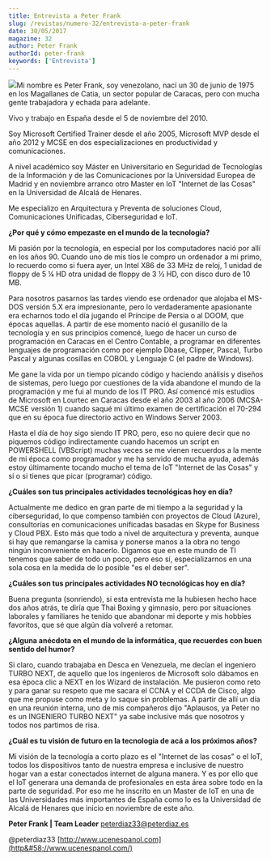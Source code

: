 ```yaml
---
title: Entrevista a Peter Frank
slug: /revistas/numero-32/entrevista-a-peter-frank
date: 30/05/2017
magazine: 32
author: Peter Frank
authorId: peter-frank
keywords: ['Entrevista']
---
```






![](/../images/autores/peter-frank.png#author)Mi nombre es Peter Frank, soy venezolano, nací un 30 de junio de 1975 en los Magallanes de Catia, un sector popular de Caracas, pero con mucha gente trabajadora y echada para adelante.

Vivo y trabajo en España desde el 5 de noviembre del 2010.

Soy Microsoft Certified Trainer desde el año 2005, Microsoft MVP desde el año 2012 y MCSE en dos especializaciones en productividad y comunicaciones.

A nivel académico soy Máster en Universitario en Seguridad de Tecnologías de la Información y de las Comunicaciones por la Universidad Europea de Madrid y en noviembre arranco otro Master en IoT "Internet de las Cosas" en la Universidad de Alcalá de Henares.

Me especializo en Arquitectura y Preventa de soluciones Cloud, Comunicaciones Unificadas, Ciberseguridad e IoT.

**¿Por qué y cómo empezaste en el mundo de la tecnología?**

Mi pasión por la tecnología, en especial por los computadores nació por allí en los años 90. Cuando uno de mis tíos le compro un ordenador a mi primo, lo recuerdo como si fuera ayer, un Intel X86 de 33 MHz de reloj, 1 unidad de floppy de 5 ¼ HD otra unidad de floppy de 3 ½ HD, con disco duro de 10 MB.

Para nosotros pasarnos las tardes viendo ese ordenador que alojaba el MS-DOS versión 5.X era impresionante, pero lo verdaderamente apasionante era echarnos todo el día jugando el Príncipe de Persia o al DOOM, que épocas aquellas. A partir de ese momento nació el gusanillo de la tecnología y en sus principios comencé, luego de hacer un curso de programación en Caracas en el Centro Contable, a programar en diferentes lenguajes de programación como por ejemplo Dbase, Clipper, Pascal, Turbo Pascal y algunas cosillas en COBOL y Lenguaje C (el padre de Windows).

Me gane la vida por un tiempo picando código y haciendo análisis y diseños de sistemas, pero luego por cuestiones de la vida abandone el mundo de la programación y me fui al mundo de los IT PRO. Así comencé mis estudios de Microsoft en Lourtec en Caracas desde el año 2003 al año 2006 (MCSA-MCSE versión 1) cuando saqué mi último examen de certificación el 70-294 que en su época fue directorio activo en Windows Server 2003.

Hasta el día de hoy sigo siendo IT PRO, pero, eso no quiere decir que no piquemos código indirectamente cuando hacemos un script en POWERSHELL (VBScript) muchas veces se me vienen recuerdos a la mente de mi época como programador y me ha servido de mucha ayuda, además estoy últimamente tocando mucho el tema de IoT "Internet de las Cosas" y si o si tienes que picar (programar) código.

**¿Cuáles son tus principales actividades tecnológicas hoy en día?**

Actualmente me dedico en gran parte de mi tiempo a la seguridad y la ciberseguridad, lo que compenso también con proyectos de Cloud (Azure), consultorías en comunicaciones unificadas basadas en Skype for Business y Cloud PBX. Esto más que todo a nivel de arquitectura y preventa, aunque si hay que remangarse la camisa y ponerse manos a la obra no tengo ningún inconveniente en hacerlo. Digamos que en este mundo de TI tenemos que saber de todo un poco, pero eso sí, especializarnos en una sola cosa en la medida de lo posible "es el deber ser".

**¿Cuáles son tus principales actividades NO tecnológicas hoy en día?**

Buena pregunta (sonriendo), si esta entrevista me la hubiesen hecho hace dos años atrás, te diría que Thai Boxing y gimnasio, pero por situaciones laborales y familiares he tenido que abandonar mi deporte y mis hobbies favoritos, que sé que algún día volveré a retomar.

**¿Alguna anécdota en el mundo de la informática, que recuerdes con buen sentido del humor?**

Si claro, cuando trabajaba en Desca en Venezuela, me decían el ingeniero TURBO NEXT, de aquello que los ingenieros de Microsoft solo dábamos en esa época clic a NEXT en los Wizard de instalación. Me pusieron como reto y para ganar su respeto que me sacara el CCNA y el CCDA de Cisco, algo que me propuse como meta y lo saque sin problemas. A partir de allí un día en una reunión interna, uno de mis compañeros dijo "Aplausos, ya Peter no es un INGENIERO TURBO NEXT" ya sabe inclusive más que nosotros y todos nos partimos de risa.

**¿Cuál es tu visión de futuro en la tecnología de acá a los próximos años?**

Mi visión de la tecnología a corto plazo es el "Internet de las cosas" o el IoT, todos los dispositivos tanto de nuestra empresa e inclusive de nuestro hogar van a estar conectados internet de alguna manera. Y es por ello que el IoT generara una demanda de profesionales en esta área sobre todo en la parte de seguridad. Por eso me he inscrito en un Master de IoT en una de las Universidades más importantes de España como lo es la Universidad de Alcalá de Henares que inicio en noviembre de este año.



**Peter Frank | Team Leader**
peterdiaz33@peterdiaz.es

@peterdiaz33
 [http://www.ucenespanol.com](http&#58;//www.ucenespanol.com/)

